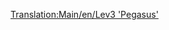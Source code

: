 [[Translation:Main/en/Lev3 'Pegasus']]{{hu/Navbox Mozdonyok}}
{{hu/Vonatok|Name=Lev3 'Pegazus'
|Image=[[File:en/Lev3pegasus.png]]
|Cost=£96,093 ($192,186)
|Speed=480 km/h (300 mph)
|Weight=130 t
|Power=15,000 LE (11,185 kW)
|Annual=£3,571 ($7,142)
|Designed=2035
|Lifespan=20
|Capacity=N/A
|Leírás=Rendszerint egyszerűbben jársz, ha a Lev3-at kihagyod, és megvárod a Lev4-et: bár a játékban ez a leggyorsabb mozdony és a majdnem leggyorsabb vonat, a Lev2-nél alig gyorsabb, a Lev4-et pedig valószínűleg bevezetik, amikorra végeznél az állománykorszerűsítéssel. 
|Valósság=|Valósság=Valós megfelelője még nincs, de néhány év múlva talán lesz, ha a [http://hu.wikipedia.org/wiki/Maglev maglev vonatok] második generációja nemcsak megjelenik, de túlhaladottá is válik.
}}
